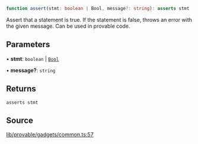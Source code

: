 ```ts
function assert(stmt: boolean | Bool, message?: string): asserts stmt
```

Assert that a statement is true. If the statement is false, throws an error with the given message.
Can be used in provable code.

## Parameters

• **stmt**: `boolean` \| [`Bool`](../classes/Bool.mdx)

• **message?**: `string`

## Returns

`asserts stmt`

## Source

[lib/provable/gadgets/common.ts:57](https://github.com/o1-labs/o1js/blob/6ebbc23710f6de023fea6d83dc93c5a914c571f2/src/lib/provable/gadgets/common.ts#L57)
